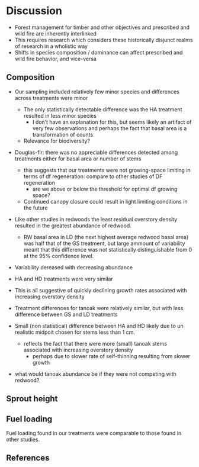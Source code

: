 # Discussion

- Forest management for timber and other objectives and prescribed and wild fire
  are inherently interlinked
- This requires research which considers these historically disjunct realms of
  research in a wholistic way
- Shifts in species composition / dominance can affect prescribed and wild fire
  behavior, and vice-versa

## Composition

- Our sampling included relatively few minor species and differences across
  treatments were minor
  - The only statistically detectable difference was the HA treatment resulted
    in less minor species
    - I don't have an explanation for this, but seems likely an artifact of very
      few observations and perhaps the fact that basal area is a transformation
      of counts
  - Relevance for biodiversity?

- Douglas-fir: there was no appreciable differences detected among treatments
  either for basal area or number of stems
  - this suggests that our treatments were not growing-space limiting in terms of df
    regeneration: compare to other studies of DF regeneration
    - are we above or below the threshold for optimal df growing space?
  - Continued canopy closure could result in light limiting conditions in the
    future

- Like other studies in redwoods the least residual overstory density resulted
  in the greatest abundance of redwood.
  - RW basal area in LD (the next highest average redwood basal area) was half
    that of the GS treatment, but large ammount of variability meant that this
    difference was not statistically distinguishable from 0 at the 95%
    confidence level.
- Variability dereased with decreasing abundance
- HA and HD treatments were very similar
- This is all suggestive of quickly declining growth rates associated with
  increasing overstory density

- Treatment differences for tanoak were relatively similar, but with less
  difference between GS and LD treatments
- Small (non statistical) difference between HA and HD likely due to un
  realistic midpoit chosen for stems less than 1 cm.
  - reflects the fact that there were more (small) tanoak stems associated with
    increasing overstory density
    - perhaps due to slower rate of self-thinning resulting from slower growth
- what would tanoak abundance be if they were not competing with redwood?

## Sprout height

## Fuel loading

Fuel loading found in our treatments were comparable to those found in other
studies. 


::: {.content-visible when-format="docx"}

# References

:::
